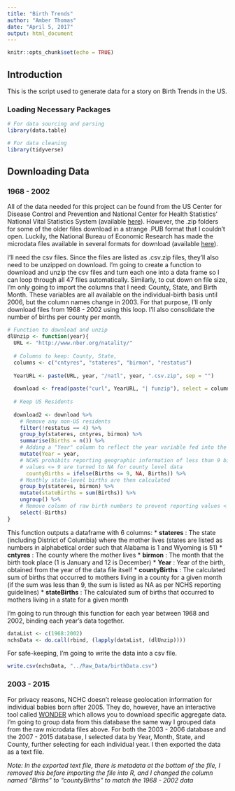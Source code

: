 ```yaml
---
title: "Birth Trends"
author: "Amber Thomas"
date: "April 5, 2017"
output: html_document
---
```


```r
knitr::opts_chunk$set(echo = TRUE)
```

## Introduction

This is the script used to generate data for a story on Birth Trends in the US. 

### Loading Necessary Packages

```r
# For data sourcing and parsing
library(data.table)

# For data cleaning
library(tidyverse)
```

## Downloading Data
### 1968 - 2002

All of the data needed for this project can be found from the US Center for Disease Control and Prevention and National Center for Health Statistics' National Vital Statistics System (available [here](https://www.cdc.gov/nchs/data_access/vitalstatsonline.htm#Births)). However, the .zip folders for some of the older files download in a strange .PUB format that I couldn't open. Luckily, the National Bureau of Economic Research has made the microdata files available in several formats for download (available [here](http://www.nber.org/data/vital-statistics-natality-data.html)). 

I'll need the csv files. Since the files are listed as .csv.zip files, they'll also need to be unzipped on download. I'm going to create a function to download and unzip the csv files and turn each one into a data frame so I can loop through all 47 files automatically. Similarly, to cut down on file size, I'm only going to import the columns that I need: County, State, and Birth Month. These variables are all available on the individual-birth basis until 2006, but the column names change in 2003. For that purpose, I'll only download files from 1968 - 2002 using this loop.  I'll also consolidate the number of births per county per month. 

```r
# Function to download and unzip
dlUnzip <- function(year){
  URL <- "http://www.nber.org/natality/"
  
  # Columns to keep: County, State, 
  columns <- c("cntyres", "stateres", "birmon", "restatus")
  
  YearURL <- paste(URL, year, "/natl", year, ".csv.zip", sep = "")
  
  download <- fread(paste("curl", YearURL, "| funzip"), select = columns)
  
  # Keep US Residents
  
  download2 <- download %>% 
    # Remove any non-US residents
    filter(!restatus == 4) %>% 
    group_by(stateres, cntyres, birmon) %>% 
    summarise(Births = n()) %>% 
    # Adding a "Year" column to reflect the year variable fed into the function
    mutate(Year = year,
    # NCHS prohibits reporting geographic information of less than 9 births
    # values <= 9 are turned to NA for county level data       
      countyBirths = ifelse(Births <= 9, NA, Births)) %>% 
    # Monthly state-level births are then calculated
    group_by(stateres, birmon) %>% 
    mutate(stateBirths = sum(Births)) %>% 
    ungroup() %>% 
    # Remove column of raw birth numbers to prevent reporting values < 9
    select(-Births)
}
```

This function outputs a dataframe with 6 columns:
  * **stateres** : The state (including District of Columbia) where the mother lives (states are listed as numbers in alphabetical order such that Alabama is 1 and Wyoming is 51)
  * **cntyres** : The county where the mother lives
  * **birmon** : The month that the birth took place (1 is January and 12 is December)
  * **Year** : Year of the birth, obtained from the year of the data file itself
  * **countyBirths** : The calculated sum of births that occurred to mothers living in a county for a given month (if the sum was less than 9, the sum is listed as NA as per NCHS reporting guidelines)
  * **stateBirths** : The calculated sum of births that occurred to mothers living in a state for a given month
  
I'm going to run through this function for each year between 1968 and 2002, binding each year's data together.

```r
dataList <- c(1968:2002)
nchsData <- do.call(rbind, (lapply(dataList, (dlUnzip))))
```

For safe-keeping, I'm going to write the data into a csv file. 
```r
write.csv(nchsData, "../Raw_Data/birthData.csv")
```


### 2003 - 2015

For privacy reasons, NCHC doesn't release geolocation information for individual babies born after 2005. They do, however, have an interactive tool called [WONDER](https://wonder.cdc.gov/natality.html) which allows you to download specific aggregate data. I'm going to group data from this database the same way I grouped data from the raw microdata files above. For both the 2003 - 2006 database and the 2007 - 2015 database, I selected data by Year, Month, State, and County, further selecting for each individual year. I then exported the data as a text file. 

*Note: In the exported text file, there is metadata at the bottom of the file, I removed this before importing the file into R, and I changed the column named "Births" to "countyBirths" to match the 1968 - 2002 data*


